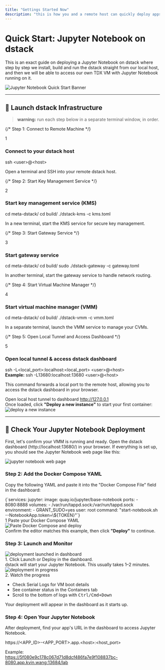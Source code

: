 ```yaml
---
title: "Gettings Started Now"
description: "this is how you and a remote host can quickly deploy apps to dstack"
---
```

# Quick Start: Jupyter Notebook on dstack

This is an exact guide on deploying a Jupyter Notebook on dstack where step by step we install, build and run the dstack straight from our local host, 
and then we will be able to access our own TDX VM with Jupyter Notebook running on it.


<div style={{ width: '100%', display: 'flex', justifyContent: 'center', margin: '2rem 0' }}>
  <img 
    src="/docs/images/note-book-pro.png" 
    alt="Jupyter Notebook Quick Start Banner" 
    style={{ maxWidth: '100%', height: 'auto', borderRadius: '12px', boxShadow: '0 2px 12px rgba(0,0,0,0.07)' }} 
  />
</div>


---

## 🚦 Launch dstack Infrastructure

> **warning:** run each step below in a separate terminal window, in order.

<div className="flex flex-col gap-3">

  {/* Step 1: Connect to Remote Machine */}
  <div className="rounded border border-gray-300 p-4 flex flex-col space-y-2 w-full max-w-2xl mx-auto">
    <div className="flex items-center gap-2 mb-1">
      <span className="inline-flex items-center justify-center w-7 h-7 rounded-full border border-gray-400 text-gray-800 font-bold text-base bg-white">1</span>
      <h3 className="font-semibold text-gray-900 text-base tracking-tight">Connect to your dstack host</h3>
    </div>
    <CodeBlock language="bash">
      ssh &lt;user&gt;@&lt;host&gt;
    </CodeBlock>
    <p className="text-sm text-gray-700">Open a terminal and SSH into your remote dstack host.</p>
  </div>

  {/* Step 2: Start Key Management Service */}
  <div className="rounded border border-gray-300 p-4 flex flex-col space-y-2 w-full max-w-2xl mx-auto">
    <div className="flex items-center gap-2 mb-1">
      <span className="inline-flex items-center justify-center w-7 h-7 rounded-full border border-gray-400 text-gray-800 font-bold text-base bg-white">2</span>
      <h3 className="font-semibold text-gray-900 text-base tracking-tight">Start key management service (KMS)</h3>
    </div>
    <CodeBlock language="bash">
      cd meta-dstack/
      cd build/
      ./dstack-kms -c kms.toml
    </CodeBlock>
    <p className="text-sm text-gray-700">In a new terminal, start the KMS service for secure key management.</p>
  </div>

  {/* Step 3: Start Gateway Service */}
  <div className="rounded border border-gray-300 p-4 flex flex-col space-y-2 w-full max-w-2xl mx-auto">
    <div className="flex items-center gap-2 mb-1">
      <span className="inline-flex items-center justify-center w-7 h-7 rounded-full border border-gray-400 text-gray-800 font-bold text-base bg-white">3</span>
      <h3 className="font-semibold text-gray-900 text-base tracking-tight">Start gateway service</h3>
    </div>
    <CodeBlock language="bash">
      cd meta-dstack/
      cd build/
      sudo ./dstack-gateway -c gateway.toml
    </CodeBlock>
    <p className="text-sm text-gray-700">In another terminal, start the gateway service to handle network routing.</p>
  </div>

  {/* Step 4: Start Virtual Machine Manager */}
  <div className="rounded border border-gray-300 p-4 flex flex-col space-y-2 w-full max-w-2xl mx-auto">
    <div className="flex items-center gap-2 mb-1">
      <span className="inline-flex items-center justify-center w-7 h-7 rounded-full border border-gray-400 text-gray-800 font-bold text-base bg-white">4</span>
      <h3 className="font-semibold text-gray-900 text-base tracking-tight">Start virtual machine manager (VMM)</h3>
    </div>
    <CodeBlock language="bash">
      cd meta-dstack/
      cd build/
      ./dstack-vmm -c vmm.toml
    </CodeBlock>
    <p className="text-sm text-gray-700">In a separate terminal, launch the VMM service to manage your CVMs.</p>
  </div>

  {/* Step 5: Open Local Tunnel and Access Dashboard */}
  <div className="rounded border border-gray-300 p-4 flex flex-col space-y-2 w-full max-w-2xl mx-auto">
    <div className="flex items-center gap-2 mb-1">
      <span className="inline-flex items-center justify-center w-7 h-7 rounded-full border border-gray-400 text-gray-800 font-bold text-base bg-white">5</span>
      <h3 className="font-semibold text-gray-900 text-base tracking-tight">Open local tunnel &amp; access dstack dashboard</h3>
    </div>
    <div>
      <CodeBlock language="bash">
        ssh -L&lt;local_port&gt;:localhost:&lt;local_port&gt; &lt;user&gt;@&lt;host&gt;
      </CodeBlock>
      <div className="text-xs text-gray-600 mt-1">
        <strong>Example:</strong>
        <span className="text-gray-500">ssh -L13680:localhost:13680 &lt;user&gt;@&lt;host&gt;</span>
      </div>
    </div>
    <p className="text-sm text-gray-700">
      This command forwards a local port to the remote host, allowing you to access the dstack dashboard in your browser.
    </p>
    <div className="flex flex-col space-y-0.5">
      <span className="text-xs text-gray-600">Open local host tunnel to dashboard</span>
      <a href="http://127.0.0.1/" className="text-gray-800 underline font-medium">http://127.0.0.1</a>
    </div>
    <div className="flex flex-col space-y-1 mt-2">
      <span className="text-xs text-gray-600">Once loaded, click <strong>"Deploy a new instance"</strong> to start your first container:</span>
      <img src="/docs/images/deploy-instance.png" alt="deploy a new instance" className="rounded border border-gray-200 max-w-xs shadow" />
    </div>
  </div>

</div>

---

## 📓 Check Your Jupyter Notebook Deployment

First, let's confirm your VMM is running and ready. Open the dstack dashboard (http://localhost:13680/) in your browser. If everything is set up, you should see the Jupyter Notebook web page like this:

<img src="/docs/images/deploy-instance-4.png" alt="jupyter notebook web page" className="rounded border border-gray-200 max-w-xs shadow" />




### Step 2: Add the Docker Compose YAML

Copy the following YAML and paste it into the "Docker Compose File" field in the dashboard:

<CodeBlock language="yaml">
{`services:
  jupyter:
    image: quay.io/jupyter/base-notebook
    ports:
      - 8080:8888
    volumes:
      - /var/run/tappd.sock:/var/run/tappd.sock
    environment:
      - GRANT_SUDO=yes
    user: root
    command: "start-notebook.sh --NotebookApp.token=\${TOKEN}"`}
</CodeBlock>

<div className="mt-8 max-w-2xl mx-auto">
  <div className="flex items-center space-x-2 mb-2">
    <span className="inline-flex items-center justify-center w-5 h-5 bg-blue-100 text-blue-600 rounded-full text-xs font-bold">1</span>
    <span className="text-sm text-gray-700 font-medium">Paste your Docker Compose YAML</span>
  </div>
  <img
    src="/docs/images/deploy-instance-2.png"
    alt="Paste Docker Compose and deploy"
    className="rounded border border-gray-200 max-w-xs"
  />
  <div className="mt-2 text-xs text-gray-600 text-center">
    Confirm the editor matches this example, then click <strong className="text-blue-700">"Deploy"</strong> to continue.
  </div>
</div>


### Step 3: Launch and Monitor

<div className="max-w-2xl mx-auto mt-8 space-y-6">

  <div className="rounded border border-gray-200 bg-white p-4 flex flex-col items-center">
    <img
      src="/docs/images/deploy-instance-5.png"
      alt="deployment launched in dashboard"
      className="rounded border border-gray-200 max-w-xs shadow"
    />
    <div className="mt-3 text-base text-gray-800 font-medium text-center">
      1. Click <span className="text-blue-700 font-semibold">Launch</span> or <span className="text-blue-700 font-semibold">Deploy</span> in the dashboard.
    </div>
    <div className="mt-1 text-sm text-gray-600 text-center">
      dstack will start your Jupyter Notebook. This usually takes 1–2 minutes.
    </div>
  </div>

  <div className="rounded border border-gray-200 bg-white p-4 flex flex-col items-center">
    <img
      src="/docs/images/deploy-instance-3.png"
      alt="deployment in progress"
      className="rounded border border-gray-200 max-w-xs shadow"
    />
    <div className="mt-3 text-base text-gray-800 font-medium text-center">
      2. Watch the progress
    </div>
    <ul className="mt-2 text-sm text-gray-600 list-disc list-inside text-left space-y-1">
      <li>Check <span className="font-semibold">Serial Logs</span> for VM boot details</li>
      <li>See container status in the <span className="font-semibold">Containers</span> tab</li>
      <li>Scroll to the bottom of logs with <kbd>Ctrl/Cmd+Down</kbd></li>
    </ul>
    <div className="mt-2 text-xs text-gray-500 text-center">
      Your deployment will appear in the dashboard as it starts up.
    </div>
  </div>

</div>



### Step 4: Open Your Jupyter Notebook

After deployment, find your app's URL in the dashboard to access Jupyter Notebook.

<CodeBlock language="text">
https://&lt;APP_ID&gt;-&lt;APP_PORT&gt;.app.&lt;host&gt;:&lt;host_port&gt;
</CodeBlock>

Example:  
https://5f080e9c178c067d71d8dcf486fa7e9f108837bc-8080.app.kvin.wang:13684/lab

